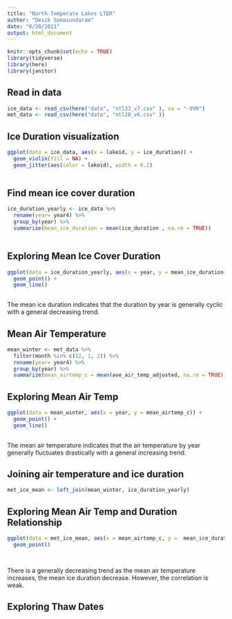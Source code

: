 ```yaml
---
title: "North Temperate Lakes LTER"
author: "Desik Somasundaram"
date: "8/20/2021"
output: html_document
---
```


```r
knitr::opts_chunk$set(echo = TRUE)
library(tidyverse)
library(here)
library(janitor)
```

## Read in data

```r
ice_data <- read_csv(here("data", "ntl33_v7.csv" ), na = "-999")
met_data <- read_csv(here("data", "ntl20_v6.csv" ))

```
## Ice Duration visualization

```r
ggplot(data = ice_data, aes(x = lakeid, y = ice_duration)) +
  geom_violin(fill = NA) +
  geom_jitter(aes(color = lakeid), width = 0.2) 
  
```
## Find mean ice cover duration

```r
ice_duration_yearly <- ice_data %>%
  rename(year= year4) %>% 
  group_by(year) %>% 
  summarize(mean_ice_duration = mean(ice_duration , na.rm = TRUE))
  
```

## Exploring Mean Ice Cover Duration

```r
ggplot(data = ice_duration_yearly, aes(x = year, y = mean_ice_duration)) +
  geom_point() +
  geom_line()
  
```
The mean ice duration indicates that the duration by year is generally cyclic with a general decreasing trend. 

## Mean Air Temperature 

```r
mean_winter <- met_data %>% 
  filter(month %in% c(12, 1, 2)) %>% 
  rename(year= year4) %>% 
  group_by(year) %>% 
  summarize(mean_airtemp_c = mean(ave_air_temp_adjusted, na.rm = TRUE))

```

## Exploring Mean Air Temp

```r
ggplot(data = mean_winter, aes(x = year, y = mean_airtemp_c)) +
  geom_point() +
  geom_line()
  
```


The mean air temperature indicates that the air temperature by year generally fluctuates drastically with a general increasing trend. 

## Joining air temperature and ice duration

```r
met_ice_mean <- left_join(mean_winter, ice_duration_yearly)
```
## Exploring Mean Air Temp and Duration Relationship

```r
ggplot(data = met_ice_mean, aes(x = mean_airtemp_c, y =  mean_ice_duration)) +
  geom_point() 

  
```

There is a generally decreasing trend as the mean air temperature increases, the mean ice duration decrease. However, the correlation is weak. 


## Exploring Thaw Dates


```r

```

